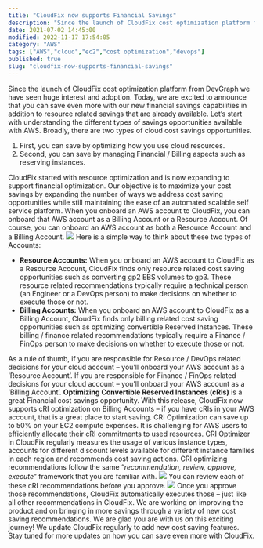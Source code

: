 ```yaml
---
title: "CloudFix now supports Financial Savings"
description: "Since the launch of CloudFix cost optimization platform from DevGraph we have seen huge interest and adoption. Today, we are excited to announce that you can sa..."
date: 2021-07-02 14:45:00
modified: 2022-11-17 17:54:05
category: "AWS"
tags: ["AWS","cloud","ec2","cost optimization","devops"]
published: true
slug: "cloudfix-now-supports-financial-savings"
---
```


Since the launch of CloudFix cost optimization platform from DevGraph we have seen huge interest and adoption. Today, we are excited to announce that you can save even more with our new financial savings capabilities in addition to resource related savings that are already available. Let’s start with understanding the different types of savings opportunities available with AWS. Broadly, there are two types of cloud cost savings opportunities.

1.  First, you can save by optimizing how you use cloud resources.
2.  Second, you can save by managing Financial / Billing aspects such as reserving instances.

CloudFix started with resource optimization and is now expanding to support financial optimization. Our objective is to maximize your cost savings by expanding the number of ways we address cost saving opportunities while still maintaining the ease of an automated scalable self service platform. When you onboard an AWS account to CloudFix, you can onboard that AWS account as a Billing Account or a Resource Account. Of course, you can onboard an AWS account as both a Resource Account and a Billing Account. ![](/media/uploads/cloudfix-add-aws-account-1-768x473-1.png) Here is a simple way to think about these two types of Accounts:

-   **Resource Accounts:** When you onboard an AWS account to CloudFix as a Resource Account, CloudFix finds only resource related cost saving opportunities such as converting gp2 EBS volumes to gp3. These resource related recommendations typically require a technical person (an Engineer or a DevOps person) to make decisions on whether to execute those or not.
-   **Billing Accounts:** When you onboard an AWS account to CloudFix as a Billing Account, CloudFix finds only billing related cost saving opportunities such as optimizing convertible Reserved Instances. These billing / finance related recommendations typically require a Finance / FinOps person to make decisions on whether to execute those or not.

As a rule of thumb, if you are responsible for Resource / DevOps related decisions for your cloud account – you’ll onboard your AWS account as a ‘Resource Account’. If you are responsible for Finance / FinOps related decisions for your cloud account – you’ll onboard your AWS account as a ‘Billing Account’. **Optimizing Convertible Reserved Instances (cRIs)** is a great Financial cost savings opportunity. With this release, CloudFix now supports cRI optimization on Billing Accounts – if you have cRIs in your AWS account, that is a great place to start saving. CRI Optimization can save up to 50% on your EC2 compute expenses. It is challenging for AWS users to efficiently allocate their cRI commitments to used resources. CRI Optimizer in CloudFix regularly measures the usage of various instance types, accounts for different discount levels available for different instance families in each region and recommends cost saving actions. CRI optimizing recommendations follow the same “_recommendation, review, approve, execute_” framework that you are familiar with. ![](/media/uploads/cloudfix-dashboard-1-768x422-1.png) You can review each of these cRI recommendations before you approve. ![](/media/uploads/cloudfix-recommendation-details-1-768x421-1.png) Once you approve those recommendations, CloudFix automatically executes those – just like all other recommendations in CloudFix. We are working on improving the product and on bringing in more savings through a variety of new cost saving recommendations. We are glad you are with us on this exciting journey! We update CloudFix regularly to add new cost saving features. Stay tuned for more updates on how you can save even more with CloudFix.
